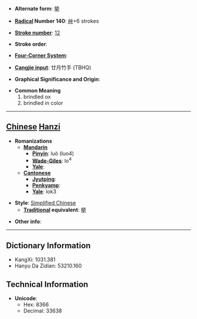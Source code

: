 * '''Alternate form''': [[犖]]

* '''[[Wiktionary:Chinese radical index| Radical]] Number 140''': [[Wiktionary:Chinese radical index 艸|艸]]+6 strokes

* '''[[Wiktionary:Chinese total strokes index|Stroke number]]''': [[Wiktionary:Chinese total strokes index 12|12]]

* '''Stroke order''': 

* '''[[Wiktionary:Chinese four corner index|Four-Corner System]]''': 

* '''[[Wiktionary:Chinese Cangjie index|Cangjie input]]''': 廿月竹手 (TBHQ)

* '''Graphical Significance and Origin''': 

* '''Common Meaning'''
*#brindled ox
*# brindled in color


----

== [[Chinese]] [[Hanzi]] ==

* '''Romanizations'''
** '''[[Mandarin]]'''
*** '''[[Pinyin]]''': luò (luo4)
*** '''[[Wade-Giles]]''': lo<sup>4</sup>
*** '''[[Yale]]''': 
** '''[[Cantonese]]'''
*** '''[[Jyutping]]''':
*** '''[[Penkyamp]]''': 
*** '''[[Yale]]''': lok3

* '''Style''': [[Simplified Chinese]] 
** '''[[Traditional Chinese|Traditional]] equivalent''': [[犖]]

* '''Other info''': 

----

== Dictionary Information ==

* KangXi: 1031.381
* Hanyu Da Zidian: 53210.160

== Technical Information ==

* '''Unicode''':
** Hex: 8366
** Decimal: 33638